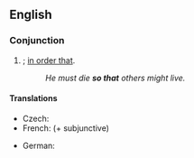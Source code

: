 ==English==

===Conjunction===
{{en-conj|pos=[[so]] [[that]]}}

# {{non-gloss definition|Indicates purpose}}; [[in order that]].
#: ''He must die '''so that''' others might live.''

====Translations====
{{trans-top|in order to}}
* Czech: {{t+|cs|aby}}
* French: {{t+|fr|pour que}} (+ subjunctive)
{{trans-mid}}
* German: {{t+|de|sodass}}
{{trans-bottom}}